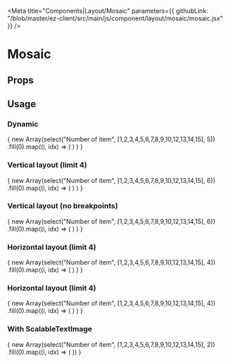 

<Meta 
  title="Components|Layout/Mosaic" 
  parameters={{
    githubLink: "/blob/master/ez-client/src/main/js/component/layout/mosaic/mosaic.jsx"
  }}
/>

                 
<Anchor storyId="components-layout-mosaic-mosaic--default-story" />


# Mosaic

## Props
 
<Props of={Mosaic} />

## Usage

### Dynamic

<Preview>
  <Story
    decorators={[withKnobs]}
    name="dynamic"
    parameters={{
      className: "widget",
      width: "80%",
      height: "80%",
      info: "Play with container dimension and change the number of items !"
    }}
  >
    <Resizable>
      <Mosaic className="demo">
        { new Array(select("Number of item", [1,2,3,4,5,6,7,8,9,10,12,13,14,15], 5))
            .fill(0).map((i, idx) => (
                <SampleItem key={idx} />)
            )
        }
      </Mosaic>
    </Resizable>
  </Story>
</Preview>

### Vertical layout (limit 4)

<Preview>
  <Story
    decorators={[withKnobs]}
    name="vertical-only"
    parameters={{
      className: "widget",
      width: "80%",
      height: "80%",
      info: "Play with container dimension and change the number of items !"
    }}
  >
    <Resizable>
      <Mosaic maxItemPerRow={1} className="demo">
        { new Array(select("Number of item", [1,2,3,4,5,6,7,8,9,10,12,13,14,15], 6))
            .fill(0).map((i, idx) => (
                <SampleItem key={idx} />)
            )
        }
      </Mosaic>
    </Resizable>
  </Story>
</Preview>


### Vertical layout (no breakpoints)

<Preview>
  <Story
    decorators={[withKnobs]}
    name="vertical-only-no-breakpoints"
    parameters={{
      className: "widget",
      width: "80%",
      height: "80%",
      info: "Play with container dimension and change the number of items !"
    }}
  >
    <Resizable>
      <Mosaic
        className="demo"
        maxItemPerRow={1}
        maxRow={5}
        enableBreakpoints={false}
      >
        { new Array(select("Number of item", [1,2,3,4,5,6,7,8,9,10,12,13,14,15], 6))
            .fill(0).map((i, idx) => (
                <SampleItem key={idx} />)
            )
        }
      </Mosaic>
    </Resizable>
  </Story>
</Preview>


### Horizontal layout (limit 4)

<Preview>
  <Story
    decorators={[withKnobs]}
    name="horizontal-only"
    parameters={{
      className: "widget",
      width: "80%",
      height: "80%",
      info: "Play with container dimension and change the number of items !"
    }}
  >
    <Resizable>
      <Mosaic maxRow={1} className="demo">
        { new Array(select("Number of item", [1,2,3,4,5,6,7,8,9,10,12,13,14,15], 4))
            .fill(0).map((i, idx) => (
                <SampleItem key={idx} />)
            )
        }
      </Mosaic>
    </Resizable>
  </Story>
</Preview>


### Horizontal layout (limit 4)

<Preview>
  <Story
    decorators={[withKnobs]}
    name="square"
    parameters={{
      className: "widget",
      width: "80%",
      height: "80%",
      info: "Play with container dimension and change the number of items !"
    }}
  >
    <Resizable>
      <Mosaic maxRow={2} maxItemPerRow={2}  className="demo">
        { new Array(select("Number of item", [1,2,3,4,5,6,7,8,9,10,12,13,14,15], 4))
            .fill(0).map((i, idx) => (
                <SampleItem key={idx} />)
            )
        }
      </Mosaic>
    </Resizable>
  </Story>
</Preview>

### With ScalableTextImage

<Preview>
  <Story
    decorators={[withKnobs]}
    name="with-metric"
    parameters={{
      className: "widget",
      width: "80%",
      height: "80%",
      info: "Play with container dimension and change the number of items !"
    }}
  >
    <Resizable>
      <Mosaic className="demo">
        { new Array(select("Number of item", [1,2,3,4,5,6,7,8,9,10,12,13,14,15], 2))
          .fill(0).map((i, idx) => (
            <Metric
              key={idx}
              contentImageSrc="img/thumb.svg"
              legend={`${idx}%`}
            />
          ))
        }
      </Mosaic>
    </Resizable>
  </Story>
</Preview>

